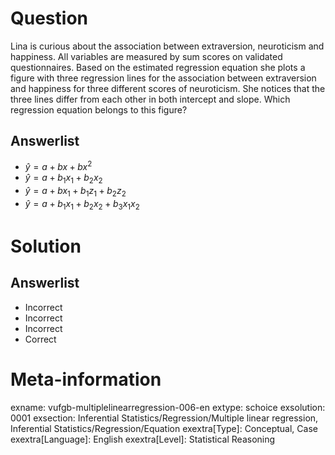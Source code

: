 Question
========
  
Lina is curious about the association between extraversion, neuroticism and happiness. All variables are measured by sum scores on validated questionnaires. Based on the estimated regression equation she plots a figure with three regression lines for the association between extraversion and happiness for three different scores of neuroticism. She notices that the three lines differ from each other in both intercept and slope. Which regression equation belongs to this figure?

  
Answerlist
----------
* $\hat{y}= a + bx + bx^{2}$
* $\hat{y}= a + b_{1}x_{1} + b_{2}x_{2}$
* $\hat{y}= a + bx_{1} + b_{1}z_{1} + b_{2}z_{2}$
* $\hat{y}= a + b_{1}x_{1} + b_{2}x_{2}+ b_{3}x_{1}x_{2}$

Solution
========

Answerlist
----------
* Incorrect
* Incorrect
* Incorrect
* Correct

Meta-information
================
exname: vufgb-multiplelinearregression-006-en
extype: schoice
exsolution: 0001
exsection: Inferential Statistics/Regression/Multiple linear regression, Inferential Statistics/Regression/Equation
exextra[Type]: Conceptual, Case
exextra[Language]: English
exextra[Level]: Statistical Reasoning